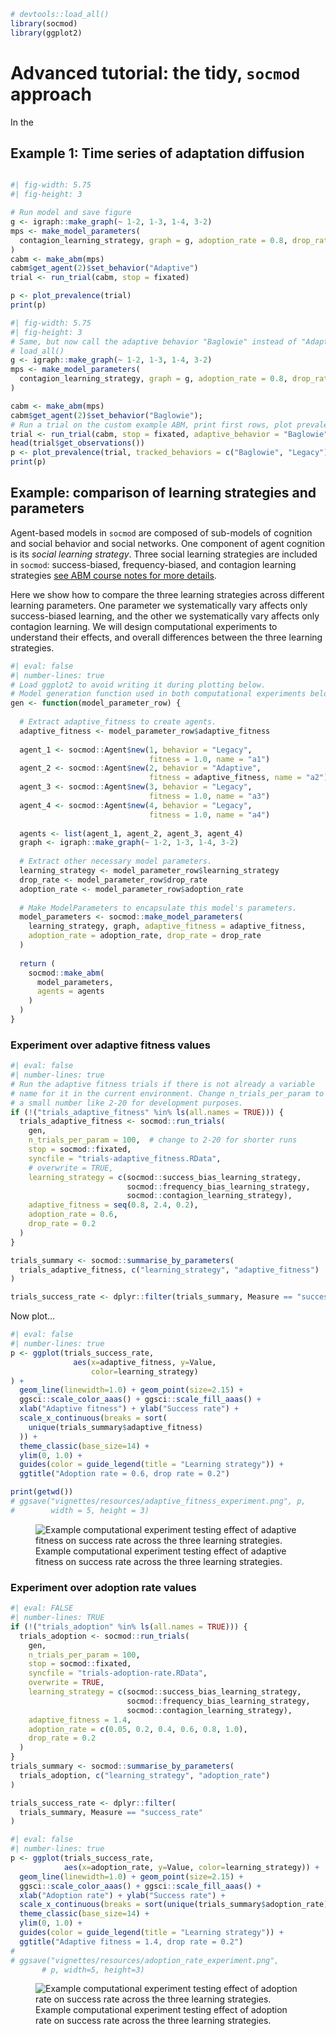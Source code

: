 ```r
# devtools::load_all()
library(socmod)
library(ggplot2)
```


# Advanced tutorial: the tidy, `socmod` approach

In the 

## Example 1: Time series of adaptation diffusion
```r

```


```r
#| fig-width: 5.75
#| fig-height: 3

# Run model and save figure
g <- igraph::make_graph(~ 1-2, 1-3, 1-4, 3-2)
mps <- make_model_parameters(
  contagion_learning_strategy, graph = g, adoption_rate = 0.8, drop_rate = 0.1
)
cabm <- make_abm(mps)
cabm$get_agent(2)$set_behavior("Adaptive")
trial <- run_trial(cabm, stop = fixated)

p <- plot_prevalence(trial)
print(p)
```


```r
#| fig-width: 5.75
#| fig-height: 3
# Same, but now call the adaptive behavior "Baglowie" instead of "Adaptive".
# load_all()
g <- igraph::make_graph(~ 1-2, 1-3, 1-4, 3-2)
mps <- make_model_parameters(
  contagion_learning_strategy, graph = g, adoption_rate = 0.8, drop_rate = 0.1
)

cabm <- make_abm(mps)
cabm$get_agent(2)$set_behavior("Baglowie");
# Run a trial on the custom example ABM, print first rows, plot prevalence
trial <- run_trial(cabm, stop = fixated, adaptive_behavior = "Baglowie")
head(trial$get_observations())
p <- plot_prevalence(trial, tracked_behaviors = c("Baglowie", "Legacy"))
print(p)
```


## Example: comparison of learning strategies and parameters

Agent-based models in `socmod` are composed of sub-models of cognition and social behavior and social networks. One component of agent cognition is its *social learning strategy*. Three social learning strategies are included in `socmod`: success-biased, frequency-biased, and contagion learning strategies [see ABM course notes for more details](https://css4s.github.io/abm-notes/intro.html#social-learning-strategies).

Here we show how to compare the three learning strategies across different learning parameters. One parameter we systematically vary affects only success-biased learning, and the other we systematically vary affects only contagion learning. We will design computational experiments to understand their effects, and overall differences between the three learning strategies.

```r
#| eval: false
#| number-lines: true
# Load ggplot2 to avoid writing it during plotting below.
# Model generation function used in both computational experiments below.
gen <- function(model_parameter_row) {
  
  # Extract adaptive_fitness to create agents.
  adaptive_fitness <- model_parameter_row$adaptive_fitness
  
  agent_1 <- socmod::Agent$new(1, behavior = "Legacy", 
                               fitness = 1.0, name = "a1")
  agent_2 <- socmod::Agent$new(2, behavior = "Adaptive", 
                               fitness = adaptive_fitness, name = "a2")
  agent_3 <- socmod::Agent$new(3, behavior = "Legacy", 
                               fitness = 1.0, name = "a3")
  agent_4 <- socmod::Agent$new(4, behavior = "Legacy", 
                               fitness = 1.0, name = "a4")
  
  agents <- list(agent_1, agent_2, agent_3, agent_4)
  graph <- igraph::make_graph(~ 1-2, 1-3, 1-4, 3-2)
  
  # Extract other necessary model parameters.
  learning_strategy <- model_parameter_row$learning_strategy
  drop_rate <- model_parameter_row$drop_rate
  adoption_rate <- model_parameter_row$adoption_rate
  
  # Make ModelParameters to encapsulate this model's parameters.
  model_parameters <- socmod::make_model_parameters(
    learning_strategy, graph, adaptive_fitness = adaptive_fitness, 
    adoption_rate = adoption_rate, drop_rate = drop_rate
  )
  
  return (
    socmod::make_abm(
      model_parameters,
      agents = agents
    )
  )
}
```

### Experiment over adaptive fitness values

```r
#| eval: false
#| number-lines: true
# Run the adaptive fitness trials if there is not already a variable
# name for it in the current environment. Change n_trials_per_param to
# a small number like 2-20 for development purposes.
if (!("trials_adaptive_fitness" %in% ls(all.names = TRUE))) {
  trials_adaptive_fitness <- socmod::run_trials(
    gen, 
    n_trials_per_param = 100,  # change to 2-20 for shorter runs
    stop = socmod::fixated, 
    syncfile = "trials-adaptive_fitness.RData",
    # overwrite = TRUE,
    learning_strategy = c(socmod::success_bias_learning_strategy,
                          socmod::frequency_bias_learning_strategy,
                          socmod::contagion_learning_strategy),
    adaptive_fitness = seq(0.8, 2.4, 0.2),
    adoption_rate = 0.6,
    drop_rate = 0.2
  )
}

trials_summary <- socmod::summarise_by_parameters(
  trials_adaptive_fitness, c("learning_strategy", "adaptive_fitness")
)

trials_success_rate <- dplyr::filter(trials_summary, Measure == "success_rate")
```

Now plot...

```r
#| eval: false
#| number-lines: true
p <- ggplot(trials_success_rate, 
              aes(x=adaptive_fitness, y=Value, 
                  color=learning_strategy)
) +
  geom_line(linewidth=1.0) + geom_point(size=2.15) +
  ggsci::scale_color_aaas() + ggsci::scale_fill_aaas() +
  xlab("Adaptive fitness") + ylab("Success rate") +
  scale_x_continuous(breaks = sort(
    unique(trials_summary$adaptive_fitness)
  )) +
  theme_classic(base_size=14) +
  ylim(0, 1.0) +
  guides(color = guide_legend(title = "Learning strategy")) +
  ggtitle("Adoption rate = 0.6, drop rate = 0.2")
```

```r
print(getwd())
# ggsave("vignettes/resources/adaptive_fitness_experiment.png", p,
#        width = 5, height = 3)
```

![Example computational experiment testing effect of adaptive fitness on success rate across the three learning strategies.](adaptive_fitness_experiment.png)

### Experiment over adoption rate values

```r
#| eval: FALSE
#| number-lines: TRUE
if (!("trials_adoption" %in% ls(all.names = TRUE))) {
  trials_adoption <- socmod::run_trials(
    gen,
    n_trials_per_param = 100,
    stop = socmod::fixated, 
    syncfile = "trials-adoption-rate.RData",
    overwrite = TRUE,
    learning_strategy = c(socmod::success_bias_learning_strategy,
                          socmod::frequency_bias_learning_strategy,
                          socmod::contagion_learning_strategy),
    adaptive_fitness = 1.4,
    adoption_rate = c(0.05, 0.2, 0.4, 0.6, 0.8, 1.0),
    drop_rate = 0.2
  )
}
trials_summary <- socmod::summarise_by_parameters(
  trials_adoption, c("learning_strategy", "adoption_rate")
)

trials_success_rate <- dplyr::filter(
  trials_summary, Measure == "success_rate"
)
```

```r
#| eval: false
#| number-lines: true
p <- ggplot(trials_success_rate, 
            aes(x=adoption_rate, y=Value, color=learning_strategy)) +
  geom_line(linewidth=1.0) + geom_point(size=2.15) +
  ggsci::scale_color_aaas() + ggsci::scale_fill_aaas() +
  xlab("Adoption rate") + ylab("Success rate") +
  scale_x_continuous(breaks = sort(unique(trials_summary$adoption_rate))) +
  theme_classic(base_size=14) +
  ylim(0, 1.0) +
  guides(color = guide_legend(title = "Learning strategy")) +
  ggtitle("Adaptive fitness = 1.4, drop rate = 0.2")
# 
# ggsave("vignettes/resources/adoption_rate_experiment.png", 
       # p, width=5, height=3)
```

![Example computational experiment testing effect of adoption rate on success rate across the three learning strategies.](adoption_rate_experiment.png)
